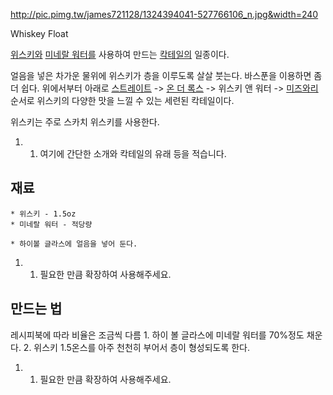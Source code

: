 http://pic.pimg.tw/james721128/1324394041-527766106_n.jpg&width=240

Whiskey Float

[[위스키]]와 [[미네랄 워터]]를 사용하여 만드는 [[칵테일]]의 일종이다.

얼음을 넣은 차가운 물위에 위스키가 층을 이루도록 살살 붓는다. 바스푼을 이용하면 좀 더 쉽다.
위에서부터 아래로 [[스트레이트]] -> [[온 더 록스]] -> 위스키 앤 워터 -> [[미즈와리]] 순서로 위스키의 다양한 맛을 느낄 수 있는 세련된 칵테일이다.

위스키는 주로 스카치 위스키를 사용한다.

## 여기에 간단한 소개와 칵테일의 유래 등을 적습니다.
== 재료 ==
 * 위스키 - 1.5oz
 * 미네랄 워터 - 적당량

 * 하이볼 글라스에 얼음을 넣어 둔다.
## 필요한 만큼 확장하여 사용해주세요.
== 만드는 법 ==
레시피북에 따라 비율은 조금씩 다름
1. 하이 볼 글라스에 미네랄 워터를 70%정도 채운다.
2. 위스키 1.5온스를 아주 천천히 부어서 층이 형성되도록 한다.


## 필요한 만큼 확장하여 사용해주세요.
